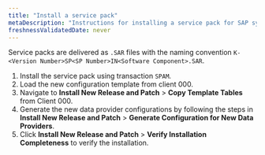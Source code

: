```yaml
---
title: "Install a service pack"
metaDescription: "Instructions for installing a service pack for SAP systems."
freshnessValidatedDate: never
---
```


Service packs are delivered as `.SAR` files with the naming convention `K-<Version Number>SP<SP Number>IN<Software Component>.SAR`.

1. Install the service pack using transaction `SPAM`.
2. Load the new configuration template from client 000.
3. Navigate to **Install New Release and Patch** > **Copy Template Tables** from Client 000.
4. Generate the new data provider configurations by following the steps in **Install New Release and Patch** > **Generate Configuration for New Data Providers**.
5. Click **Install New Release and Patch** > **Verify Installation Completeness** to verify the installation.